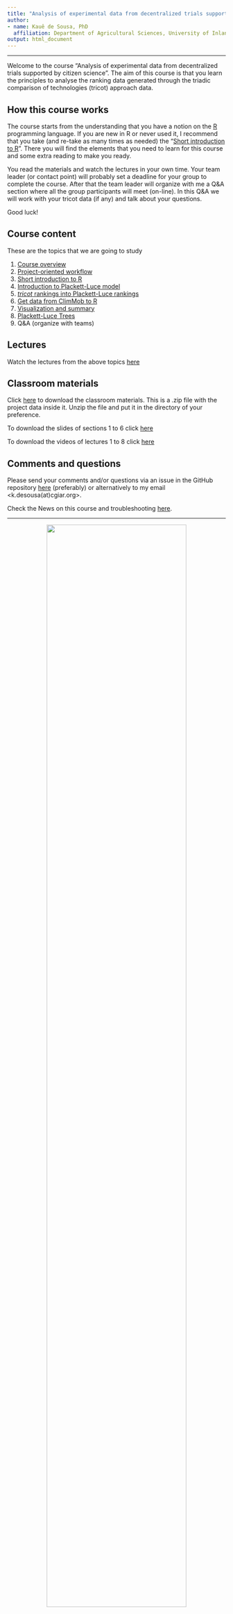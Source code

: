 ```yaml
---
title: "Analysis of experimental data from decentralized trials supported by citizen science"
author:
- name: Kauê de Sousa, PhD
  affiliation: Department of Agricultural Sciences, University of Inland Norway, Hamar, Norway <br> Digital Inclusion, Alliance of Bioversity International and CIAT, Montpellier, France
output: html_document
---
```


-----

Welcome to the course "Analysis of experimental data from decentralized trials supported by citizen science". The aim of this course is that you learn the principles to analyse the ranking data generated through the triadic comparison of technologies (tricot) approach data.  

## How this course works

The course starts from the understanding that you have a notion on the [R](https://www.r-project.org/) programming language. If you are new in R or never used it, I recommend that you take (and re-take as many times as needed) the "[Short introduction to R](03_introduction_to_R.html)". There you will find the elements that you need to learn for this course and some extra reading to make you ready.

You read the materials and watch the lectures in your own time. Your team leader (or contact point) will probably set a deadline for your group to complete the course. After that the team leader will organize with me a Q&A section where all the group participants will meet (on-line). In this Q&A we will work with your tricot data (if any) and talk about your questions.

Good luck!


## Course content

These are the topics that we are going to study 

1. [Course overview](01_course_overview.html) 
2. [Project-oriented workflow](02_project_oriented_workflow.html) 
3. [Short introduction to R](03_introduction_to_R.html) 
4. [Introduction to Plackett-Luce model](04_introduction_plmodel.html)
5. [*tricot* rankings into Plackett-Luce rankings](05_tricot_into_plrank.html) 
6. [Get data from ClimMob to R](06_climmob_in_r.html) 
7. [Visualization and summary](07_visualization_and_summary.html) 
8. [Plackett-Luce Trees](08_pl_trees.html) 
9. Q&A (organize with teams)

## Lectures

Watch the lectures from the above topics [here](https://youtube.com/playlist?list=PLpT37wNlyZlS2QL67Qn-eLI8oETBr5sKm)

## Classroom materials

Click [here](https://github.com/AgrDataSci/cb-tricot-analysis/blob/master/tricot-analysis.zip) to download the classroom materials. This is a .zip file with the project data inside it. Unzip the file and put it in the directory of your preference.

To download the slides of sections 1 to 6 click [here](https://uinnlandet-my.sharepoint.com/:f:/g/personal/kaue_desousa_inn_no/Ejgvg6YpCstFpTGRucudTtwBRI7wWcXP7bqcOS_ZwAHgVw?e=bsRwdn) 

To download the videos of lectures 1 to 8 click [here](https://uinnlandet-my.sharepoint.com/:f:/g/personal/kaue_desousa_inn_no/Es27nwuqvOlPvD3SkJ9xtSkBOom0b93t3LhVxXrEFhxqjQ?e=7ybGgp)

## Comments and questions 

Please send your comments and/or questions via an issue in the GitHub repository [here](https://github.com/AgrDataSci/cb-tricot-analysis/issues) (preferably) or alternatively to my email <k.desousa(at)cgiar.org>.

Check the News on this course and troubleshooting [here](news.html).

-----

<center>
<img src="img/logos.png" width="80%"/>
</center>

